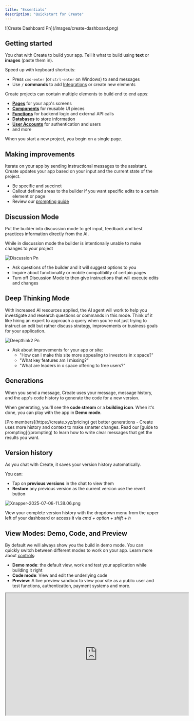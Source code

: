 ```yaml
---
title: "Essentials"
description: "Quickstart for Create"
---
```


<Frame caption="Create builder interface showing the main canvas, chat, and key controls">
  ![Create Dashboard Pn](/images/create-dashboard.png)
</Frame>

## Getting started

You chat with Create to build your app. Tell it what to build using **text** or **images** (paste them in).

Speed up with keyboard shortcuts:

- Press `cmd-enter` (or `ctrl-enter` on Windows) to send messages
- Use `/` **commands** to add [Integrations](/builder/integrations) or create new elements

Create projects can contain multiple elements to build end to end apps:

- [**Pages**](/builder/pages) for your app's screens
- [**Components**](/builder/components) for reusable UI pieces
- [**Functions**](/builder/functions) for backend logic and external API calls
- [**Databases**](/builder/databases) to store information
- [**User Accounts**](/builder/user-accounts) for authentication and users
- and more

When you start a new project, you begin on a single page.

## Making improvements

Iterate on your app by sending instructional messages to the assistant. Create updates your app based on your input and the current state of the project.

- Be specific and succinct
- Callout defined areas to the builder if you want specific edits to a certain element or page
- Review our [prompting guide](/prompting)

## Discussion Mode

Put the builder into discussion mode to get input, feedback and best practices information directly from the AI.

<Warning>
  While in discussion mode the builder is intentionally unable to make changes to your project
</Warning>

![Discussion Pn](/images/discussion.png)

- Ask questions of the builder and it will suggest options to you
- Inquire about functionality or mobile compatibility of certain pages
- Turn off Discussion Mode to then give instructions that will execute edits and changes

## Deep Thinking Mode

With increased AI resources applied, the AI agent will work to help you investigate and research questions or commands in this mode. Think of it like hiring an expert to approach a query when you're not just trying to instruct an edit but rather discuss strategy, improvements or business goals for your application.

![Deepthink2 Pn](/images/deepthink2.png)

- Ask about improvements for your app or site:
  - "How can I make this site more appealing to investors in x space?"
  - "What key features am I missing?"
  - "What are leaders in x space offering to free users?"

## Generations

When you send a message, Create uses your message, message history, and the app's code history to generate the code for a new version.

When generating, you'll see the **code stream** or a **building icon**. When it's done, you can play with the app in **Demo mode**.

<Tip>
  [Pro members](https://create.xyz/pricing) get better generations - Create uses more history and context to make smarter changes.
</Tip>

<Tip>
  Read our [guide to prompting](/prompting) to learn how to write clear messages that get the results you want.
</Tip>

## Version history

As you chat with Create, it saves your version history automatically.

You can:

- Tap on **previous versions** in the chat to view them
- **Restore** any previous version as the current version use the revert button

![Xnapper-2025-07-08-11.38.06.png](/images/Xnapper-2025-07-08-11.38.06.png)

View your complete version history with the dropdown menu from the upper left of your dashboard or access it via _cmd \+ option \+ shift \+ h_

## View Modes: Demo, Code, and Preview

By default we will always show you the build in demo mode. You can quickly switch between different modes to work on your app. Learn more about [controls](/builder/controls):

- **Demo mode**: the default view, work and test your application while building it right
- **Code mode**: View and edit the underlying code
- **Preview**: A live preview sandbox to view your site as a public user and test functions, authentication, payment systems and more.

<iframe src="https://www.loom.com/embed/8d3a851174d941e9be0aa6ea3619b8ef?sid=c1b508e5-91bb-4048-9410-c5be9e5a0ef0" width="600" height="400" />

## Creating new pages, elements and functionality:

Add new elements to your project through direct instructions to the builder:

- Chatting with the builder about what you need next, such as "Create a new page to handle blog posts" or "Add user accounts to support logins for paid members"
- Use "/" to setup [Integrations](/builder/integrations), or Upload Assets

## Stopping the builder

- If you see a generation making changes you don't want or for any reason want to stop a request from being completed, you can quickly click the stop icon in the builder chat

![Stop Pn](/images/stop.png)

## Project Settings

Control important project specific settings including assets, secret keys, custom instructions, generation settings, authentication providers, branding, social share, mobile app settings and more.

![Ezgif 6c735490bbae99 Gi](/images/ezgif-6c735490bbae99.gif)

- Assets - upload images to reference and use in your project repeatedly
- Custom Instructions - shape the way the builder interacts with you and your project. This is an advanced feature not generally required for daily use. See community examples of Custom Instructions [here. ](https://www.create.xyz/custom-instructions)
- Generation Settings - Pro users can decide which LLM they would like to have their builder use
- Saved Secrets - API keys stored in the project for integrations
- Providers - Authentication options for user account features, [more info here.](/builder/user-accounts)
- Branding and Icons - mobile app specific resources (more coming soon)
- Social Share - Choose a title and description that appears in search engine results and on social media when shared

## Go Live

<Tip>
  While editing your project you do not have to click Publish to see edits, you can view them in demo mode or the preview option from our top level navigation at anytime. Only publish when ready to share with external parties or take your application live for use by the public.
</Tip>

When you're ready to launch your app, tap the **Publish** button in the top right. Learn more about [Publishing](/publish-and-share/publish).